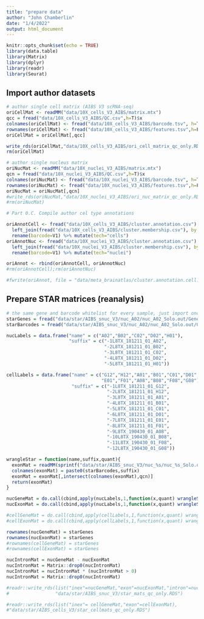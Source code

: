 ```yaml
---
title: "prepare data"
author: "John Chamberlin"
date: "1/4/2022"
output: html_document
---
```


```r
knitr::opts_chunk$set(echo = TRUE)
library(data.table)
library(Matrix)
library(dplyr)
library(readr)
library(Seurat)

```

## Import author datasets


```r

# author single cell matrix (AIBS V3 scRNA-seq)
oriCellMat <- readMM("data/10X_cells_V3_AIBS/matrix.mtx")
qcc = fread("data/10X_cells_V3_AIBS/QC.csv",h=T)$x
colnames(oriCellMat) <- fread("data/10X_cells_V3_AIBS/barcode.tsv", h=T)$x
rownames(oriCellMat) <- fread("data/10X_cells_V3_AIBS/features.tsv",h=F)$V1
oriCellMat = oriCellMat[,qcc]

write_rds(oriCellMat,"data/10X_cells_V3_AIBS/ori_cell_matrix_qc_only.RDS",compress = "gz")
rm(oriCellMat)

# author single nucleus matrix
oriNucMat <- readMM("data/10X_nuclei_V3_AIBS/matrix.mtx")
qcn = fread("data/10X_nuclei_V3_AIBS/QC.csv",h=T)$x
colnames(oriNucMat) <- fread("data/10X_nuclei_V3_AIBS/barcode.tsv", h=T)$x
rownames(oriNucMat) <- fread("data/10X_nuclei_V3_AIBS/features.tsv",h=F)$V1
oriNucMat = oriNucMat[,qcn]
#write_rds(oriNucMat,"data/10X_nuclei_V3_AIBS/ori_nuc_matrix_qc_only.RDS",compress = "gz")
#rm(oriNucMat)

# Part 0.C. Compile author cel type annotations

oriAnnotCell <- fread("data/10X_cells_V3_AIBS/cluster.annotation.csv") %>% 
  left_join(fread("data/10X_cells_V3_AIBS/cluster.membership.csv"), by = c("cluster_id"="x")) %>%
  rename(barcode=V1) %>% mutate(tech="cells")
oriAnnotNuc <- fread("data/10X_nuclei_V3_AIBS/cluster.annotation.csv") %>% 
  left_join(fread("data/10X_nuclei_V3_AIBS/cluster.membership.csv"), by = c("cluster_id"="x")) %>%
  rename(barcode=V1) %>% mutate(tech="nuclei")

oriAnnot <- rbind(oriAnnotCell, oriAnnotNuc)
#rm(oriAnnotCell);rm(oriAnnotNuc)

#fwrite(oriAnnot, file = "data/meta_brainatlas/cluster.annotation.cell.nuc.csv")
```

## Prepare STAR matrices (reanalysis)

```r
# the same gene and barcode whitelist for every sample, just import once:
starGenes = fread("data/star/AIBS_snuc_V3/nuc_A02/nuc_A02_Solo.out/GeneFull/raw/features.tsv",h=F)$V1
starBarcodes = fread("data/star/AIBS_snuc_V3/nuc_A02/nuc_A02_Solo.out/GeneFull/raw/barcodes.tsv",h=F)$V1

nucLabels = data.frame("name" = c("A02","B02","C02","D02","H01"),
                       "suffix" = c("-1L8TX_181211_01_A02",
                                    "-2L8TX_181211_01_B02",
                                    "-3L8TX_181211_01_C02",
                                    "-4L8TX_181211_01_D02",
                                    "-5L8TX_181211_01_H01"))

cellLabels = data.frame("name" = c("G12","H12","A01","B01","C01","D01",
                                   "E01","F01","A08","B08","F08","G08"),
                        "suffix" = c("-1L8TX_181211_01_G12",
                                     "-2L8TX_181211_01_H12",
                                     "-3L8TX_181211_01_A01",
                                     "-4L8TX_181211_01_B01",
                                     "-5L8TX_181211_01_C01",
                                     "-6L8TX_181211_01_D01",
                                     "-7L8TX_181211_01_E01",
                                     "-8L8TX_181211_01_F01",
                                     "-9L8TX_190430_01_A08",
                                     "-10L8TX_190430_01_B08",
                                     "-11L8TX_190430_01_F08",
                                     "-12L8TX_190430_01_G08"))

wrangleStar = function(name,suffix,quant){
  exonMat = readMM(sprintf("data/star/AIBS_snuc_V3/nuc_%s/nuc_%s_Solo.out/%s/raw/matrix.mtx",name,name,quant))
  colnames(exonMat) = paste0(starBarcodes,suffix)
  exonMat = exonMat[,intersect(colnames(exonMat),qcn)]
  return(exonMat)
}

nucGeneMat = do.call(cbind,apply(nucLabels,1,function(x,quant) wrangleStar(x[1],x[2],"GeneFull")))
nucExonMat = do.call(cbind,apply(nucLabels,1,function(x,quant) wrangleStar(x[1],x[2],"Gene")))

#cellGeneMat = do.call(cbind,apply(cellLabels,1,function(x,quant) wrangleStar(x[1],x[2],"GeneFull")))
#cellExonMat = do.call(cbind,apply(cellLabels,1,function(x,quant) wrangleStar(x[1],x[2],"Gene")))

rownames(nucGeneMat) = starGenes
rownames(nucExonMat) = starGenes
#rownames(cellGeneMat) = starGenes
#rownames(cellExonMat) = starGenes

nucIntronMat = nucGeneMat - nucExonMat
nucIntronMat = Matrix::drop0(nucIntronMat)
nucIntronMat = nucIntronMat * (nucIntronMat > 0)
nucIntronMat = Matrix::drop0(nucIntronMat)

#readr::write_rds(list("inex"=nucGeneMat,"exon"=nucExonMat,"intron"=nucIntronMat),
#                 "data/star/AIBS_snuc_V3/star_mats_qc_only.RDS")

#readr::write_rds(list("inex"= cellGeneMat,"exon"=cellExonMat),
#"data/star/AIBS_cells_V3/star_cellmats_qc_only.RDS")


```



